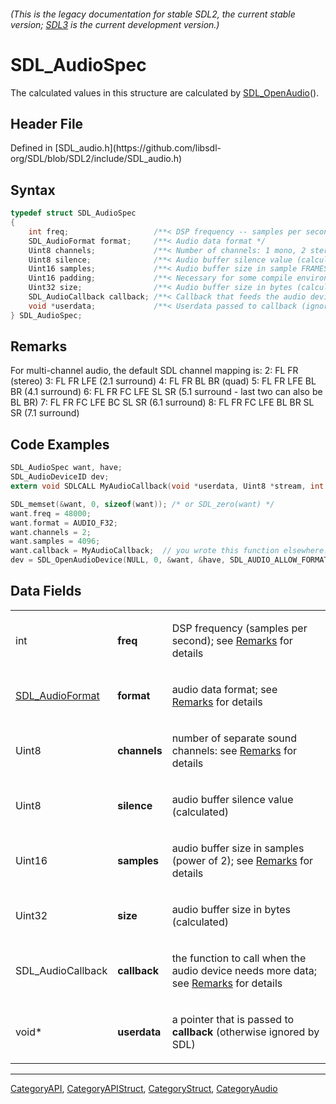 ====== (This is the legacy documentation for stable SDL2, the current stable version; [https://wiki.libsdl.org/SDL3/ SDL3] is the current development version.) ======
= SDL_AudioSpec =

The calculated values in this structure are calculated by [[SDL_OpenAudio]]().

== Header File ==

Defined in [SDL_audio.h](https://github.com/libsdl-org/SDL/blob/SDL2/include/SDL_audio.h)

== Syntax ==

<syntaxhighlight lang='c'>
typedef struct SDL_AudioSpec
{
    int freq;                   /**< DSP frequency -- samples per second */
    SDL_AudioFormat format;     /**< Audio data format */
    Uint8 channels;             /**< Number of channels: 1 mono, 2 stereo */
    Uint8 silence;              /**< Audio buffer silence value (calculated) */
    Uint16 samples;             /**< Audio buffer size in sample FRAMES (total samples divided by channel count) */
    Uint16 padding;             /**< Necessary for some compile environments */
    Uint32 size;                /**< Audio buffer size in bytes (calculated) */
    SDL_AudioCallback callback; /**< Callback that feeds the audio device (NULL to use SDL_QueueAudio()). */
    void *userdata;             /**< Userdata passed to callback (ignored for NULL callbacks). */
} SDL_AudioSpec;</syntaxhighlight>

== Remarks ==

For multi-channel audio, the default SDL channel mapping is: 2: FL FR
(stereo) 3: FL FR LFE (2.1 surround) 4: FL FR BL BR (quad) 5: FL FR LFE BL
BR (4.1 surround) 6: FL FR FC LFE SL SR (5.1 surround - last two can also
be BL BR) 7: FL FR FC LFE BC SL SR (6.1 surround) 8: FL FR FC LFE BL BR SL
SR (7.1 surround)

== Code Examples ==

<syntaxhighlight lang='c'>
SDL_AudioSpec want, have;
SDL_AudioDeviceID dev;
extern void SDLCALL MyAudioCallback(void *userdata, Uint8 *stream, int len);

SDL_memset(&want, 0, sizeof(want)); /* or SDL_zero(want) */
want.freq = 48000;
want.format = AUDIO_F32;
want.channels = 2;
want.samples = 4096;
want.callback = MyAudioCallback;  // you wrote this function elsewhere.
dev = SDL_OpenAudioDevice(NULL, 0, &want, &have, SDL_AUDIO_ALLOW_FORMAT_CHANGE);
</syntaxhighlight>

== Data Fields ==

{|
|int
|'''freq'''
|DSP frequency (samples per second); see [[#Remarks|Remarks]] for details
|-
|[[SDL_AudioFormat]]
|'''format'''
|audio data format; see [[#Remarks|Remarks]] for details
|-
|Uint8
|'''channels'''
|number of separate sound channels: see [[#Remarks|Remarks]] for details
|-
|Uint8
|'''silence'''
|audio buffer silence value (calculated)
|-
|Uint16
|'''samples'''
|audio buffer size in samples (power of 2); see [[#Remarks|Remarks]] for details
|-
|Uint32
|'''size'''
|audio buffer size in bytes (calculated)
|-
|SDL_AudioCallback
|'''callback'''
|the function to call when the audio device needs more data; see [[#callback|Remarks]] for details
|-
|void*
|'''userdata'''
|a pointer that is passed to '''callback''' (otherwise ignored by SDL)
|}

----
[[CategoryAPI]], [[CategoryAPIStruct]], [[CategoryStruct]], [[CategoryAudio]]


